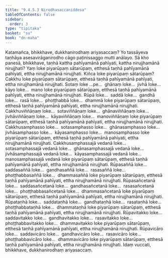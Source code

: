 ```yaml
---
title: "9.4.5.3 Nirodhasaccaniddesa"
tableOfContents: false
sidebar:
  order: 3
type: "tipitaka"
basket: "su"
book: "dn-maha"
---
```



<DynamicBreadcrumb />

<Division number="401" book="dn-maha">

<Paragraph number="1061" book="dn-maha">
Katamañca, bhikkhave, dukkhanirodhaṃ ariyasaccaṃ? Yo tassāyeva taṇhāya asesavirāganirodho cāgo paṭinissaggo mutti anālayo.
</Paragraph>

<Paragraph number="1062" book="dn-maha">
Sā kho panesā, bhikkhave, taṇhā kattha pahīyamānā pahīyati, kattha nirujjhamānā nirujjhati? Yaṃ loke piyarūpaṃ sātarūpaṃ, etthesā taṇhā pahīyamānā pahīyati, ettha nirujjhamānā nirujjhati.
</Paragraph>

<Paragraph number="1063" book="dn-maha">
Kiñca loke piyarūpaṃ sātarūpaṃ? Cakkhu loke piyarūpaṃ sātarūpaṃ, etthesā taṇhā pahīyamānā pahīyati, ettha nirujjhamānā nirujjhati. Sotaṃ loke …pe…  ghānaṃ loke…  jivhā loke…  kāyo loke…  mano loke piyarūpaṃ sātarūpaṃ, etthesā taṇhā pahīyamānā pahīyati, ettha nirujjhamānā nirujjhati.
</Paragraph>

<Paragraph number="1064" book="dn-maha">
Rūpā loke…  saddā loke…  gandhā loke…  rasā loke…  phoṭṭhabbā loke…  dhammā loke piyarūpaṃ sātarūpaṃ, etthesā taṇhā pahīyamānā pahīyati, ettha nirujjhamānā nirujjhati.
</Paragraph>

<Paragraph number="1065" book="dn-maha">
Cakkhuviññāṇaṃ loke…  sotaviññāṇaṃ loke…  ghānaviññāṇaṃ loke…  jivhāviññāṇaṃ loke…  kāyaviññāṇaṃ loke…  manoviññāṇaṃ loke piyarūpaṃ sātarūpaṃ, etthesā taṇhā pahīyamānā pahīyati, ettha nirujjhamānā nirujjhati.
</Paragraph>

<Paragraph number="1066" book="dn-maha">
Cakkhusamphasso loke…  sotasamphasso loke…  ghānasamphasso loke…  jivhāsamphasso loke…  kāyasamphasso loke…  manosamphasso loke piyarūpaṃ sātarūpaṃ, etthesā taṇhā pahīyamānā pahīyati, ettha nirujjhamānā nirujjhati.
</Paragraph>

<Paragraph number="1067" book="dn-maha">
Cakkhusamphassajā vedanā loke…  sotasamphassajā vedanā loke…  ghānasamphassajā vedanā loke…  jivhāsamphassajā vedanā loke…  kāyasamphassajā vedanā loke…  manosamphassajā vedanā loke piyarūpaṃ sātarūpaṃ, etthesā taṇhā pahīyamānā pahīyati, ettha nirujjhamānā nirujjhati.
</Paragraph>

<Paragraph number="1068" book="dn-maha">
Rūpasaññā loke…  saddasaññā loke…  gandhasaññā loke…  rasasaññā loke…  phoṭṭhabbasaññā loke…  dhammasaññā loke piyarūpaṃ sātarūpaṃ, etthesā taṇhā pahīyamānā pahīyati, ettha nirujjhamānā nirujjhati.
</Paragraph>

<Paragraph number="1069" book="dn-maha">
Rūpasañcetanā loke…  saddasañcetanā loke…  gandhasañcetanā loke…  rasasañcetanā loke…  phoṭṭhabbasañcetanā loke…  dhammasañcetanā loke piyarūpaṃ sātarūpaṃ, etthesā taṇhā pahīyamānā pahīyati, ettha nirujjhamānā nirujjhati.
</Paragraph>

<Paragraph number="1070" book="dn-maha">
Rūpataṇhā loke…  saddataṇhā loke…  gandhataṇhā loke…  rasataṇhā loke…  phoṭṭhabbataṇhā loke…  dhammataṇhā loke piyarūpaṃ sātarūpaṃ, etthesā taṇhā pahīyamānā pahīyati, ettha nirujjhamānā nirujjhati.
</Paragraph>

<Paragraph number="1071" book="dn-maha">
Rūpavitakko loke…  saddavitakko loke…  gandhavitakko loke…  rasavitakko loke…  phoṭṭhabbavitakko loke…  dhammavitakko loke piyarūpaṃ sātarūpaṃ, etthesā taṇhā pahīyamānā pahīyati, ettha nirujjhamānā nirujjhati.
</Paragraph>

<Paragraph number="1072" book="dn-maha">
Rūpavicāro loke…  saddavicāro loke…  gandhavicāro loke…  rasavicāro loke…  phoṭṭhabbavicāro loke…  dhammavicāro loke piyarūpaṃ sātarūpaṃ, etthesā taṇhā pahīyamānā pahīyati, ettha nirujjhamānā nirujjhati. Idaṃ vuccati, bhikkhave, dukkhanirodhaṃ ariyasaccaṃ.
</Paragraph>
</Division>